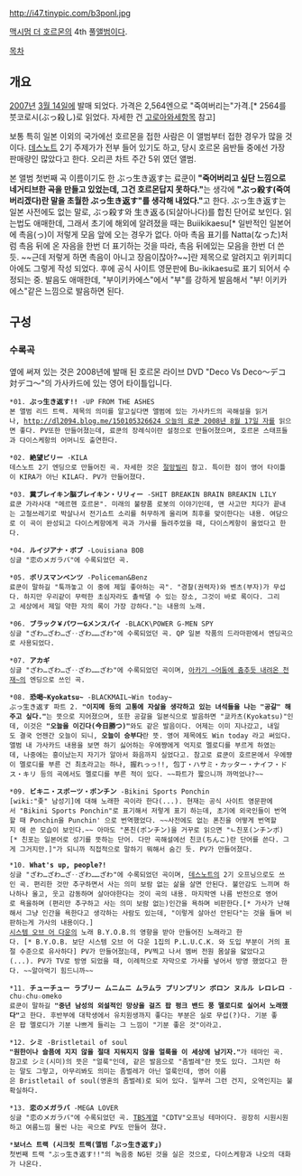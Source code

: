 http://i47.tinypic.com/b3ponl.jpg

[[맥시멈 더 호르몬]]의 4th 풀[[앨범]]이다.

[[목차]]

== 개요 ==

[[2007년]] [[3월 14일]]에 발매 되었다. 가격은 2,564엔으로 "죽여버리는"가격.[* 2564를 붓코로시(ぶっ殺し)로 읽었다. 자세한 건 [[고로아와세]]항목 참고]

보통 특히 일본 이외의 국가에선 호르몬을 접한 사람은 이 앨범부터 접한 경우가 많을 것이다. [[데스노트]] 2기 주제가가 전부 들어 있기도 하고, 당시 호르몬 음반들 중에선 가장 판매량인 많았다고 한다. 오리콘 차트 주간 5위 였던 앨범.

본 앨범 첫번째 곡 이름이기도 한 ぶっ生き返す는 료쿤이 '''"죽어버리고 싶단 느낌으로 네거티브한 곡을 만들고 있었는데, 그건 호르몬답지 못하다."'''는 생각에 '''"ぶっ殺す(죽여버리겠다)란 말을 초월한 ぶっ生き返す"를 생각해 내었다."'''고 한다. ぶっ生き返す는 일본 사전에도 없는 말로, ぶっ殺す와 生き返る(되살아나다)를 합친 단어로 보인다. 읽는법도 애매한데, 그래서 초기에 해외에 알려졌을 때는 Buiikikaesu[* 일반적인 일본어에 촉음(っ)이 저렇게 모음 앞에 오는 경우가 없다. 아마 촉음 표기를 Natta(なった)처럼 촉음 뒤에 온 자음을 한번 더 표기하는 것을 따라, 촉음 뒤에있는 모음을 한번 더 쓴 듯. ~~근데 저렇게 하면 촉음이 아니고 장음이잖아?~~]란 제목으로 알려지고 위키피디아에도 그렇게 작성 되었다. 후에 공식 사이트 영문판에 Bu-ikikaesu로 표기 되어서 수정되는 중. 발음도 애매한데, "부이키카에스"에서 "부"를 강하게 발음해서 "부! 이키카에스"같은 느낌으로 발음하면 된다.

== 구성 ==
=== 수록곡 ===
옆에 써져 있는 것은 2008년에 발매 된 호르몬 라이브 DVD "Deco Vs Deco～デコ対デコ～"의 가사카드에 있는 영어 타이틀입니다.

 *01. '''ぶっ生き返す!!''' -UP FROM THE ASHES
 본 앨범 리드 트랙. 제목의 의미를 알고싶다면 앨범에 있는 가사카드의 곡해설을 읽거나, [[http://dl2094.blog.me/150105326624 오늘의 료쿤 2008년 8월 17일 자]]를 읽으면 좋다. PV또한 만들어졌는데, 료쿤의 장례식이란 설정으로 만들어졌으며, 호르몬 스태프들과 다이스케항의 어머니도 출연한다.

 *02. '''絶望ビリー''' -KILA
 데스노트 2기 엔딩으로 만들어진 곡. 자세한 것은 [[절망빌리]] 참고. 특이한 점이 영어 타이틀이 KIRA가 아닌 KILA다. PV가 만들어졌다.

 *03. '''糞ブレイキン脳ブレイキン・リリィー''' -SHIT BREAKIN BRAIN BREAKIN LILY
 료쿤 가라사대 "메르헨 호르몬". 미래의 불량품 로봇의 이야기인데, 맨 사고만 치다가 끝내는 고철쓰레기로 박살나서 전기쇼트 소리를 허무하게 울리며 최후를 맞이한다는 내용. 여담으로 이 곡이 완성되고 다이스케항에게 곡과 가사를 들려주었을 때, 다이스케항이 울었다고 한다.

 *04. '''ルイジアナ・ボブ''' -Louisiana BOB
 싱글 "恋のメガラバ"에 수록되었던 곡.

 *05. '''ポリスマンベンツ''' -Policeman&Benz
 료쿤이 말하길 "툭까놓고 이 중에 제일 좋아하는 곡". "경찰(권력자)와 벤츠(부자)가 무섭다. 하지만 우리같이 무력한 초심자라도 촐싹댈 수 있는 장소, 그것이 바로 록이다. 그리고 세상에서 제일 약한 자의 록이 가장 강하다."는 내용의 노래.

 *06. '''ブラック￥パワーGメンスパイ''' -BLACK\POWER G-MEN SPY
 싱글 "ざわ…ざわ…ざ‥ざわ……ざわ"에 수록되었던 곡. QP 일본 작품의 드라마판에서 엔딩곡으로 사용되었다.

 *07. '''アカギ'''
 싱글 "ざわ…ざわ…ざ‥ざわ……ざわ"에 수록되었던 곡이며, [[아카기 ~어둠에 춤추듯 내려온 천재~]]의 엔딩으로 쓰인 곡.

 *08. '''恐喝~Kyokatsu~''' -BLACKMAIL~Win today~
 ぶっ生き返す 파트 2. '''"이지메 등의 고통에 자살을 생각하고 있는 녀석들을 나는 "공갈" 해 주고 싶다."'''는 뜻으로 지어졌으며, 또한 공갈을 일본식으로 발음하면 "쿄카츠(Kyokatsu)"인데, 이것은 '''"오늘을 이긴다(今日勝つ)"'''와도 같은 발음이다. 어제는 이미 지나갔고, 내일도 결국 언젠간 오늘이 되니, '''오늘이 승부다'''란 뜻. 영어 제목에도 Win today 라고 써있다.
 앨범 내 가사카드 내용을 보면 하기 싫어하는 우에쨩에게 억지로 멜로디를 부르게 하였는데, 나중에는 흥이났는지 자기가 알아서 화음까지 실었다고. 참고로 료쿤이 호르몬에서 우에쨩이 멜로디를 부른 건 최초라고는 하나, 握れっっ!!, 包丁・ハサミ・カッター・ナイフ・ドス・キリ 등의 곡에서도 멜로디를 부른 적이 있다. ~~파트가 짧으니까 까먹었나?~~

 *09. '''ビキニ・スポーツ・ポンチン''' -Bikini Sports Ponchin
 [wiki:"좆" 남성기]에 대해 노래한 곡이라 한다(...). 현재는 공식 사이트 영문판에서 "Bikini Sports Ponchin"로 표기해서 저렇게 표기 하는데, 초기에 외국인들이 번역할 때 Ponchin을 Punchin' 으로 번역했었다. ~~사전에도 없는 폰친을 어떻게 번역할지 애 쓴 모습이 보인다.~~ 아마도 "폰친(ポンチン)을 거꾸로 읽으면 "ㄴ친포(ンチンポ)[* 친포는 일본어로 성기를 뜻하는 단어. 다만 곡해설에선 친코(ちんこ)란 단어를 쓴다. 그게 그거지만.]"가 되니까 직접적으로 말하기 뭐해서 숨긴 듯. PV가 만들어졌다.

 *10. '''What's up, people?!'''
 싱글 "ざわ…ざわ…ざ‥ざわ……ざわ"에 수록되었던 곡이며, [[데스노트]]의 2기 오프닝으로도 쓰인 곡. 편리한 것만 추구하면서 사는 의미 보람 없는 삶을 살면 안된다. 불안감도 느끼며 하나하나 울고, 웃고 감동하며 살아야한다는 것이 곡의 내용. 마지막엔 나름 반전으로 영어로 욕을하며 (편리만 추구하고 사는 의미 보람 없는)인간을 욕하며 비판한다.[* 가사가 난해해서 그냥 인간을 욕한다고 생각하는 사람도 있는데, "이렇게 살아선 안된다"는 것을 들며 비판하는게 가사의 내용이다.]
 [[시스템 오브 어 다운]]의 노래 B.Y.O.B.의 영향을 받아 만들어진 노래라고 한다. [* B.Y.O.B. 보단 시스템 오브 어 다운 1집의 P.L.U.C.K. 와 도입 부분이 거의 표절 수준으로 유사하다] PV가 만들어졌는데, PV찍고 나서 멤버 전원 몸살을 앓았다고(...). PV가 TV로 방영 되었을 때, 이례적으로 자막으로 가사를 넣어서 방영 했었다고 한다. ~~알아먹기 힘드니까~~

 *11. '''チューチュー ラブリー ムニムニ ムラムラ プリンプリン ボロン ヌルル レロレロ''' -chu☆chu☆omeko
 료쿤이 말하길 '''"중년 남성의 외설적인 망상을 걸즈 팝 펑크 밴드 풍 멜로디로 실어서 노래했다"'''고 한다. 후반부에 대학생에서 유치원생까지 좋다는 부분은 실로 무섭(?)다. 기분 좋은 팝 멜로디가 기분 나쁘게 들리는 그 느낌이 "기분 좋은 것"이라고.

 *12. '''シミ''' -Bristletail of soul
 '''"원한이나 슬픔에 지지 않을 절대 지워지지 않을 얼룩을 이 세상에 남기자."'''가 테마인 곡.
 참고로 シミ(시미)의 뜻은 "얼룩"인데, 같은 발음으로 "좀벌레"란 뜻도 있다. 그치만 하는 말도 그렇고, 아무리봐도 의미는 좀벌레가 아닌 얼룩인데, 영어 이름은 Bristletail of soul(영혼의 좀벌레)로 되어 있다. 일부러 그런 건지, 오역인지는 불확실하다.

 *13. '''恋のメガラバ''' -MEGA LOVER
 싱글 "恋のメガラバ"에 수록되었던 곡. [[TBS]]계열 "CDTV"오프닝 테마이다. 굉장히 시원시원하고 여름느낌 물씬 나는 곡으로 PV도 만들어 졌다.

 *'''보너스 트랙 (시크릿 트랙(앨범「ぶっ生き返す」)'''
 첫번째 트랙 "ぶっ生き返す!!"의 녹음중 NG된 것을 실은 것으로, 다이스케항과 나오의 대화가 나온다. 
